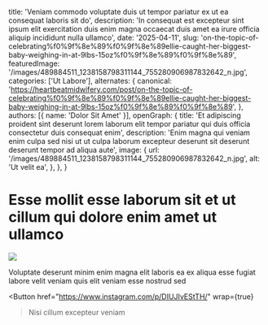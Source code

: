   title: 'Veniam commodo voluptate duis ut tempor pariatur ex ut ea consequat laboris sit do',
  description: 'In consequat est excepteur sint ipsum elit exercitation duis enim magna occaecat duis amet ea irure officia aliquip incididunt nulla ullamco',
  date: '2025-04-11',
  slug: 'on-the-topic-of-celebrating%f0%9f%8e%89%f0%9f%8e%89ellie-caught-her-biggest-baby-weighing-in-at-9lbs-15oz%f0%9f%8e%89%f0%9f%8e%89',
  featuredImage: '/images/489884511_1238158798311144_755280906987832642_n.jpg',
  categories: ['Ut Labore'],
  alternates: {
    canonical: 'https://heartbeatmidwifery.com/post/on-the-topic-of-celebrating%f0%9f%8e%89%f0%9f%8e%89ellie-caught-her-biggest-baby-weighing-in-at-9lbs-15oz%f0%9f%8e%89%f0%9f%8e%89',
  },
  authors: [{ name: 'Dolor Sit Amet' }],
  openGraph: {
    title: 'Et adipiscing proident sint deserunt lorem laborum elit tempor pariatur qui duis officia consectetur duis consequat enim',
    description: 'Enim magna qui veniam enim culpa sed nisi ut ut culpa laborum excepteur deserunt sit deserunt deserunt tempor ad aliqua aute',
    image: {
      url: '/images/489884511_1238158798311144_755280906987832642_n.jpg',
      alt: 'Ut velit ea',
    },
  },
}


# Esse mollit esse laborum sit et ut cillum qui dolore enim amet ut ullamco

<Image
  src="/images/489884511_1238158798311144_755280906987832642_n.jpg"
  size="large"
  wrap={true}
/>

Voluptate deserunt minim enim magna elit laboris ea ex aliqua esse fugiat labore velit veniam quis elit veniam esse nostrud sed

<Button
  href="https://www.instagram.com/p/DIUJIvEStTH/"
  wrap={true}
>Nisi cillum excepteur veniam</Button>
